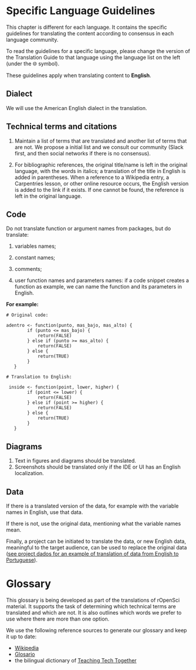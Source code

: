 # Specific Language Guidelines

::: callout-note
This chapter is different for each language. It contains the specific guidelines for translating the content according to consensus in each language community.

To read the guidelines for a specific language, please change the version of the Translation Guide to that language using the language list on the left (under the 🌐 symbol).

These guidelines apply when translating content to **English**.
:::


## Dialect

We will use the American English dialect in the translation.

## Technical terms and citations

1.  Maintain a list of terms that are translated and another list of terms that are not.
    We propose a initial list and we consult our community (Slack first, and then social networks if there is no consensus).

2.  For bibliographic references,
    the original title/name is left in the original language, with the words in italics;
    a translation of the title in English is added in parentheses.
    When a reference to a Wikipedia entry, a Carpentries lesson, or other online resource occurs,
    the English version is added to the link if it exists.
    If one cannot be found, the reference is left in the original language.
    
## Code

Do not translate function or argument names from packages, but do translate:

1. variables names;

2. constant names;

3. comments;

4. user function names and parameters names: if a code snippet creates a function as example, we can name the function and its parameters in English. 

**For example:**
    
    # Original code:
    
    adentro <- function(punto, mas_bajo, mas_alto) {
            if (punto <= mas_bajo) {
                return(FALSE)
            } else if (punto >= mas_alto) {
                return(FALSE)
            } else {
                return(TRUE)
            }
       }  
        
    # Translation to English:
    
     inside <- function(point, lower, higher) {
            if (point <= lower) {
                return(FALSE)
            } else if (point >= higher) {
                return(FALSE)
            } else {
                return(TRUE)
            }
       }

      
   
## Diagrams

1. Text in figures and diagrams should be translated.
2. Screenshots should be translated only if the IDE or UI has an English localization.

## Data

If there is a translated version of the data, for example with the variable names in English, use that data. 

If there is not, use the original data, mentioning what the variable names mean.

Finally, a project can be initiated to translate the data, or new English data, meaningful to the target audience, can be used to replace the original data ([see project dados for an example of translation of data from English to Portuguese](https://cienciadedatos.github.io/dados/)).

# Glossary {#glosario-en}

This glossary is being developed as part of the translations of rOpenSci material. It supports the task of determining which technical terms are translated and which are not. It is also outlines which words we prefer to use where there are more than one option.

We use the following reference sources to generate our glossary and keep it up to date:

- [Wikipedia](https://en.wikipedia.org/)
- [Glosario](https://glosario.carpentries.org/)
- the bilingual dictionary of [Teaching Tech Together](https://yabellini.shinyapps.io/T3Glossary/)
